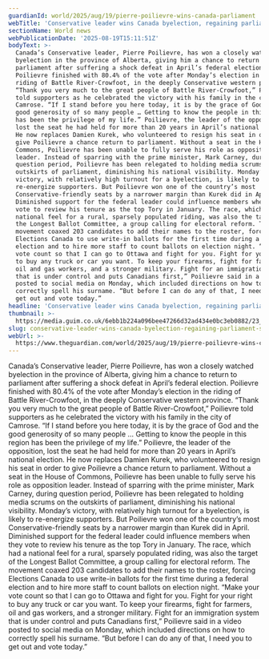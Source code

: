 ```yaml
---
guardianId: world/2025/aug/19/pierre-poilievre-wins-canada-parliament
webTitle: 'Conservative leader wins Canada byelection, regaining parliament seat'
sectionName: World news
webPublicationDate: '2025-08-19T15:11:51Z'
bodyText: >-
  Canada’s Conservative leader, Pierre Poilievre, has won a closely watched
  byelection in the province of Alberta, giving him a chance to return to
  parliament after suffering a shock defeat in April’s federal election.
  Poilievre finished with 80.4% of the vote after Monday’s election in the
  riding of Battle River-Crowfoot, in the deeply Conservative western province.
  “Thank you very much to the great people of Battle River-Crowfoot,” Poilievre
  told supporters as he celebrated the victory with his family in the city of
  Camrose. “If I stand before you here today, it is by the grace of God and the
  good generosity of so many people … Getting to know the people in this region
  has been the privilege of my life.” Poilievre, the leader of the opposition,
  lost the seat he had held for more than 20 years in April’s national election.
  He now replaces Damien Kurek, who volunteered to resign his seat in order to
  give Poilievre a chance return to parliament. Without a seat in the House of
  Commons, Poilievre has been unable to fully serve his role as opposition
  leader. Instead of sparring with the prime minister, Mark Carney, during
  question period, Poilievre has been relegated to holding media scrums on the
  outskirts of parliament, diminishing his national visibility. Monday’s
  victory, with relatively high turnout for a byelection, is likely to
  re-energize supporters. But Poilievre won one of the country’s most
  Conservative-friendly seats by a narrower margin than Kurek did in April.
  Diminished support for the federal leader could influence members when they
  vote to review his tenure as the top Tory in January. The race, which had a
  national feel for a rural, sparsely populated riding, was also the target of
  the Longest Ballot Committee, a group calling for electoral reform. The
  movement coaxed 203 candidates to add their names to the roster, forcing
  Elections Canada to use write-in ballots for the first time during a federal
  election and to hire more staff to count ballots on election night. “Make your
  vote count so that I can go to Ottawa and fight for you. Fight for your right
  to buy any truck or car you want. To keep your firearms, fight for farmers,
  oil and gas workers, and a stronger military. Fight for an immigration system
  that is under control and puts Canadians first,” Poilievre said in a video
  posted to social media on Monday, which included directions on how to
  correctly spell his surname. “But before I can do any of that, I need you to
  get out and vote today.”
headline: 'Conservative leader wins Canada byelection, regaining parliament seat'
thumbnail: >-
  https://media.guim.co.uk/6ebb1b224a096bee47266d32ad434e0bc3eb0882/23_0_5602_4480/500.jpg
slug: conservative-leader-wins-canada-byelection-regaining-parliament-seat
webUrl: >-
  https://www.theguardian.com/world/2025/aug/19/pierre-poilievre-wins-canada-parliament
---
```

Canada’s Conservative leader, Pierre Poilievre, has won a closely watched byelection in the province of Alberta, giving him a chance to return to parliament after suffering a shock defeat in April’s federal election. Poilievre finished with 80.4% of the vote after Monday’s election in the riding of Battle River-Crowfoot, in the deeply Conservative western province. “Thank you very much to the great people of Battle River-Crowfoot,” Poilievre told supporters as he celebrated the victory with his family in the city of Camrose. “If I stand before you here today, it is by the grace of God and the good generosity of so many people … Getting to know the people in this region has been the privilege of my life.” Poilievre, the leader of the opposition, lost the seat he had held for more than 20 years in April’s national election. He now replaces Damien Kurek, who volunteered to resign his seat in order to give Poilievre a chance return to parliament. Without a seat in the House of Commons, Poilievre has been unable to fully serve his role as opposition leader. Instead of sparring with the prime minister, Mark Carney, during question period, Poilievre has been relegated to holding media scrums on the outskirts of parliament, diminishing his national visibility. Monday’s victory, with relatively high turnout for a byelection, is likely to re-energize supporters. But Poilievre won one of the country’s most Conservative-friendly seats by a narrower margin than Kurek did in April. Diminished support for the federal leader could influence members when they vote to review his tenure as the top Tory in January. The race, which had a national feel for a rural, sparsely populated riding, was also the target of the Longest Ballot Committee, a group calling for electoral reform. The movement coaxed 203 candidates to add their names to the roster, forcing Elections Canada to use write-in ballots for the first time during a federal election and to hire more staff to count ballots on election night. “Make your vote count so that I can go to Ottawa and fight for you. Fight for your right to buy any truck or car you want. To keep your firearms, fight for farmers, oil and gas workers, and a stronger military. Fight for an immigration system that is under control and puts Canadians first,” Poilievre said in a video posted to social media on Monday, which included directions on how to correctly spell his surname. “But before I can do any of that, I need you to get out and vote today.”
